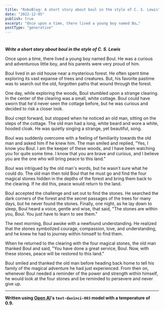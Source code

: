 ```yaml
---
title: "RoboBlog: A short story about boul in the style of C. S. Lewis"
date: "2022-12-05"
publish: true
excerpt: "Once upon a time, there lived a young boy named Bo…"
postType: "generative"
---
```

#

***Write a short story about boul in the style of C. S. Lewis***

Once upon a time, there lived a young boy named Boul. He was a curious and adventurous little boy, and his parents were very proud of him.

Boul lived in an old house near a mysterious forest. He often spent time exploring its vast expanse of trees and creatures. But, his favorite pastime was to search out the old, forgotten paths that wound through the forest.

One day, while exploring the woods, Boul stumbled upon a strange clearing. In the center of the clearing was a small, white cottage. Boul could have sworn that he'd never seen the cottage before, but he was curious and decided to risk a closer look.

Boul crept forward, but stopped when he noticed an old man, sitting on the steps of the cottage. The old man had a long, white beard and wore a white, hooded cloak. He was quietly singing a strange, yet beautiful, song.

Boul was suddenly overcome with a feeling of familiarity towards the old man and asked him if he knew him. The man smiled and replied, "Yes, I know you Boul. I am the keeper of these woods, and I have been watching you for quite some time. I know that you are brave and curious, and I believe you are the one who will bring peace to this land."

Boul was intrigued by the old man's words, but he wasn't sure what he could do. The old man then told Boul that he must go and find the four magical stones hidden in the depths of the forest and bring them back to the clearing. If he did this, peace would return to the land.

Boul accepted the challenge and set out to find the stones. He searched the dark corners of the forest and the secret passages of the trees for many days, but he never found the stones. Finally, one night, as he lay down to sleep, Boul heard a voice, gentle and wise, that said, "The stones are within you, Boul. You just have to learn to see them."

The next morning, Boul awoke with a newfound understanding. He realized that the stones symbolized courage, compassion, love, and understanding, and he knew he had to journey within himself to find them.

When he returned to the clearing with the four magical stones, the old man thanked Boul and said, "You have done a great service, Boul. Now, with these stones, peace will be restored to this land."

Boul smiled and thanked the old man before heading back home to tell his family of the magical adventure he had just experienced. From then on, whenever Boul needed a reminder of the power and strength within himself, he would look at the four stones and be reminded to persevere and never give up.

---
**Written using [Open AI](https://openai.com/)'s `text-davinci-003` model with a temperature of 0.9.**

